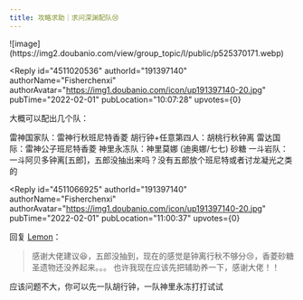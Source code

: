 ```yaml
---
title: 攻略求助｜求问深渊配队😢
---
```



<Forum groupName="原神" groupUrl="https://www.douban.com/group/genshin/" archivedAt="2025-05-16T16:48:25.003Z">
  <Post
    id="259067651"
    title="攻略求助｜求问深渊配队😢"
    url="https://www.douban.com/group/topic/259067651/?_spm_id=MjM3MzM0MTUw"
    pubTime="2022-02-01"
    highlightUserId="191397140"
  >
![image](https://img2.doubanio.com/view/group_topic/l/public/p525370171.webp)

<Reply
  id="4511020536"
  authorId="191397140"
  authorName="Fisherchenxi"
  authorAvatar="https://img1.doubanio.com/icon/up191397140-20.jpg"
  pubTime="2022-02-01"
  pubLocation="10:07:28"
  upvotes={0}
>
大概可以配出几个队：

雷神国家队：雷神行秋班尼特香菱 胡行钟+任意第四人：胡桃行秋钟离
雷达国际：雷神公子班尼特香菱 神里永冻队：神里莫娜 (迪奥娜/七七) 砂糖
一斗岩队：一斗阿贝多钟离\[五郎\]，五郎没抽出来吗？没有五郎放个班尼特或者讨龙凝光之类的
</Reply>

<Reply
  id="4511066925"
  authorId="191397140"
  authorName="Fisherchenxi"
  authorAvatar="https://img1.doubanio.com/icon/up191397140-20.jpg"
  pubTime="2022-02-01"
  pubLocation="11:00:37"
  upvotes={0}
>
回复 [Lemon](https://www.douban.com/people/237334150/)：
> 感谢大佬建议😆，五郎没抽到，现在的感觉是钟离行秋不够分😢，香菱砂糖圣遗物还没养起来。。。
也许我现在应该先把辅助养一下，感谢大佬！！

应该问题不大，你可以先一队胡行钟，一队神里永冻打打试试
</Reply>
  </Post>
</Forum>
